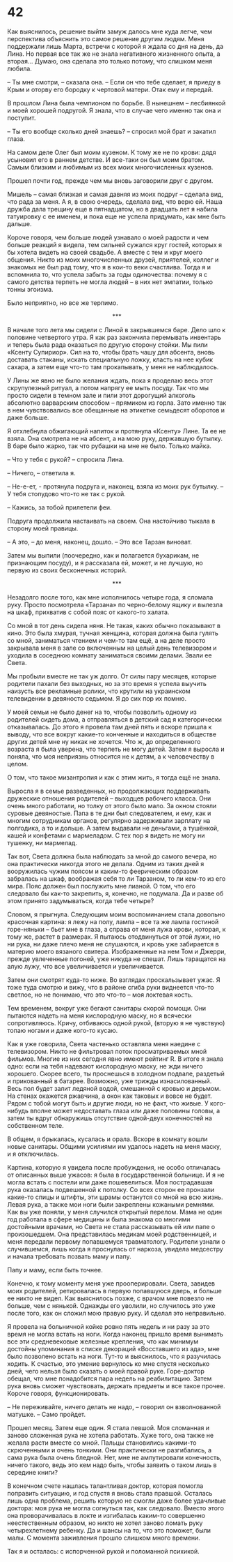 # 42 {-}

Как выяснилось, решение выйти замуж далось мне куда легче, чем перспектива объяснить это самое решение другим людям. Меня поддержали лишь Марта, встречи с которой я ждала со дня на день, да Лина. Но первая все так же не знала негативного жизненного опыта, а вторая… Думаю, она сделала это только потому, что слишком меня любила.

– Ты мне смотри, – сказала она. – Если он что тебе сделает, я приеду в Крым и оторву его бородку к чертовой матери. Отак ему и передай.

В прошлом Лина была чемпионом по борьбе. В нынешнем – лесбиянкой и моей хорошей подругой. Я знала, что в случае чего именно так она и поступит.

– Ты его вообще сколько дней знаешь? – спросил мой брат и закатил глаза.

На самом деле Олег был моим кузеном. К тому же не по крови: дядя усыновил его в раннем детстве. И все-таки он был моим братом. Самым близким и любимым из всех моих многочисленных кузенов. 

Прошел почти год, прежде чем мы вновь заговорили друг с другом.

Мишель – самая близкая и самая давняя из моих подруг – сделала вид, что рада за меня. А я, в свою очередь, сделала вид, что верю ей. Наша дружба дала трещину еще в пятнадцатом, но в двадцать лет я набила татуировку с ее именем, и пока еще не успела придумать, как мне быть дальше.

Короче говоря, чем больше людей узнавало о моей радости и чем больше реакций я видела, тем сильней сужался круг гостей, которых я бы хотела видеть на своей свадьбе. А вместе с тем и круг моего общения. Никто из моих многочисленных друзей, приятелей, коллег и знакомых не был рад тому, что я в кои-то веки счастлива. Тогда я и вспомнила то, что успела забыть за годы одиночества: почему я с самого детства терпеть не могла людей – в них нет эмпатии, только тонны эгоизма.

Было неприятно, но все же терпимо.

<div style="text-align: center;">***</div>

В начале того лета мы сидели с Линой в закрывшемся баре. Дело шло к половине четвертого утра. Я как раз закончила перемывать инвентарь и теперь была рада оказаться по другую сторону стойки. Мы пили «Ксенту Супириор». Сил на то, чтобы брать чашу для абсента, вновь доставать стаканы, искать специальную ложку, класть на нее кубик сахара, а затем еще что-то там прокапывать, у меня не наблюдалось. 

У Лины же явно не было желания ждать, пока я проделаю весь этот скрупулезный ритуал, а потом напрягу ее мыть посуду. Так что мы просто сидели в темном зале и пили этот дорогущий алкоголь абсолютно варварским способом – прямиком из горла. Зато именно так в нем чувствовались все обещанные на этикетке семьдесят оборотов и даже больше.

Я отхлебнула обжигающий напиток и протянула «Ксенту» Лине. Та ее не взяла. Она смотрела не на абсент, а на мою руку, державшую бутылку. В баре было жарко, так что рубашки на мне не было. Только майка.

– Что у тебя с рукой? – спросила Лина.

– Ничего, – ответила я.

– Не-е-ет, - протянула подруга и, наконец, взяла из моих рук бутылку. – У тебя стопудово что-то не так с рукой.

– Кажись, за тобой прилетели феи.

Подруга продолжила настаивать на своем. Она настойчиво тыкала в сторону моей правицы. 

– А это, – до меня, наконец, дошло. – Это все Тарзан виноват.

Затем мы выпили (поочередно, как и полагается бухарикам, не признающим посуду), и я рассказала ей, может, и не лучшую, но первую из своих бесконечных историй.

<div style="text-align: center;">***</div>

Незадолго после того, как мне исполнилось четыре года, я сломала руку. Просто посмотрела «Тарзана» по черно-белому ящику и вылезла на шкаф, прихватив с собой пояс от какого-то халата.

Со мной в тот день сидела няня. Не такая, каких обычно показывают в кино. Это была хмурая, тучная женщина, которая должна была гулять со мной, заниматься чтением и чем-то там ещё, а на деле просто закрывала меня в зале со включенным на целый день телевизором и уходила в соседнюю комнату заниматься своими делами. Звали ее Света.

Мы пробыли вместе не так уж долго. От силы пару месяцев, которые родители пахали без выходных, но за это время я успела выучить наизусть все рекламные ролики, что крутили на украинском телевидении в девяносто седьмом. Я до сих пор их помню.

У моей семьи не было денег на то, чтобы позволить одному из родителей сидеть дома, а отправляться в детский сад я категорически отказывалась. До этого я провела там дней пять и вскоре пришла к выводу, что все вокруг какие-то конченные и находиться в обществе других детей мне ну никак не хочется. Что ж, до определенного возраста я была уверена, что терпеть не могу детей. Затем я выросла и поняла, что моя неприязнь относится не к детям, а к человечеству в целом.

О том, что такое мизантропия и как с этим жить, я тогда ещё не знала.

Выросла я в семье разведенных, но продолжающих поддерживать дружеские отношения родителей – выходцев рабочего класса. Они очень много работали, но толку от этого было мало. За окном стояли суровые девяностые. Папа в те дни был следователем, и ему, как и многим сотрудникам органов, регулярно задерживали зарплату на полгодика, а то и дольше. А затем выдавали не деньгами, а тушёнкой, кашей и конфетами с мармеладом. С тех пор я видеть не могу ни тушенку, ни мармелад.

Так вот, Света должна была наблюдать за мной до самого вечера, но она практически никогда этого не делала. Одним из таких дней я вооружилась чужим поясом и каким-то феерическим образом забралась на шкаф, воображая себя то ли Тарзаном, то ли кем-то из его мира. Пояс должен был послужить мне лианой. О том, что его следовало бы как-то закрепить, я, конечно, не подумала. Да и разве об этом принято задумываться, когда тебе четыре?

Словом, я прыгнула. Следующим моим воспоминанием стала довольно красочная картина: я лежу на полу, лампа – все та же лампа гостиной горе-няньки – бьет мне в глаза, а справа от меня лужа крови, которая, к тому же, растет в размерах. Я пытаюсь отодвинуться от этой лужи, но ни рука, ни даже плечо меня не слушаются, и кровь уже забирается в материю моего вязаного свитера. Изображенные на нем Том и Джерри, прежде увлеченные погоней, уже никуда не спешат. Лишь таращатся на алую лужу, что все увеличивается и увеличивается.

Затем они смотрят куда-то ниже. Во взглядах проскальзывает ужас. Я тоже туда смотрю и вижу, что в районе сгиба руки виднеется что-то светлое, но не понимаю, что это что-то – моя локтевая кость. 

Тем временем, вокруг уже бегают санитары скорой помощи. Они пытаются надеть на меня кислородную маску, но я всячески сопротивляюсь. Кричу, отбиваюсь одной рукой, (вторую я не чувствую) топаю ногами и даже кого-то кусаю. 

Как я уже говорила, Света частенько оставляла меня наедине с телевизором. Никто не фильтровал поток просматриваемых мной фильмов. Многие из них сегодня явно имеют рейтинг R. В итоге я знала одно: если на тебя надевают кислородную маску, не жди ничего хорошего. Скорее всего, ты проснешься в холодном подвале, раздетый и прикованный в батарее. Возможно, уже трижды изнасилованный. Весь пол будет залит ледяной водой, смешанной с кровью и дерьмом. На стенах окажется ржавчина, а окон как таковых и вовсе не будет. Рядом с тобой могут быть и другие люди, но не факт, что живые. У кого-нибудь вполне может недоставать глаза или даже половины головы, а затем ты вдруг обнаружишь отсутствие одной-двух конечностей на собственном теле.

В общем, я брыкалась, кусалась и орала. Вскоре в комнату вошли новые санитары. Общими усилиями им удалось надеть на меня маску, и я отключилась.

Картина, которую я увидела после пробуждения, не особо отличалась от описанных выше ужасов: я была в государственной больнице. И я не могла встать с постели или даже пошевелиться. Моя пострадавшая рука оказалась подвешенной к потолку. Со всех сторон ее пронзали какие-то спицы и штифты, эти шрамы останутся со мной на всю жизнь. Левая рука, а также мои ноги были закреплены кожаными ремнями. Как вы уже поняли, у меня случился открытый перелом. Мама не один год работала в сфере медицины и была знакома со многими достойными врачами, но Света не стала рассказывать ей или папе о произошедшем. Она представилась медикам моей родственницей, и меня передали первому попавшемуся травматологу. Родители узнали о случившемся, лишь когда я проснулась от наркоза, увидела медсестру и начала требовать позвать маму и папу.

Папу и маму, если быть точнее. 

Конечно, к тому моменту меня уже прооперировали. Света, завидев моих родителей, ретировалась в первую попавшуюся дверь, и больше ее никто не видел. Как выяснилось позже, с врачом мне повезло не больше, чем с нянькой. Однажды его уволили, но случилось это уже после того, как он сложил мою правую руку. И сделал это неправильно.

Я провела на больничной койке ровно пять недель и ни разу за это время не могла встать на ноги. Когда наконец пришло время вынимать все эти средневековые железные крепления, что как минимум достойны упоминания в списке декораций «Восставшего из ада», мне было позволено встать на ноги. Тут-то и выяснилось, что я разучилась ходить. К счастью, это умение вернулось ко мне спустя несколько дней, чего нельзя было сказать о моей правой руке. Горе-доктор обещал, что мне понадобится пара недель на реабилитацию. Затем рука вновь сможет чувствовать, держать предметы и все такое прочее. Короче говоря, функционировать. 

– Не переживайте, ничего делать не надо, – говорил он взволнованной матушке. – Само пройдет.

Прошел месяц. Затем еще один. Я стала левшой. Моя сломанная и заново сложенная рука не хотела работать. Хуже того, она также не желала расти вместе со мной. Пальцы становились какими-то скрюченными и очень тонкими. Они практически не разгибались, а сама рука была очень бледной. Нет, мне не ампутировали конечность, ничего такого, ведь это кем надо быть, чтобы заявить о таком лишь в середине книги? 

В конечном счете нашлась талантливая доктор, которая помогла поправить ситуацию, и год спустя я вновь стала правшой. Осталась лишь одна проблема, решить которую не смогли даже более удачливые доктора: моя рука не могла согнуться так, как следовало. Вместо этого она проворачивалась в локте и изгибалась каким-то совершенно неестественным образом, но никто не хотел заново ломать руку четырехлетнему ребенку. Да и шансы на то, что это поможет, были малы. С момента заживления прошло слишком много времени.

Так я и осталась: с испорченной рукой и поломанной психикой.

